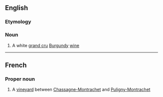 ==English==

===Etymology===
{{etyl|fr}}

===Noun===
{{wikipedia}}
{{en-noun}}

# A white [[grand cru]] [[Burgundy]] [[wine]]

----

==French==

===Proper noun===
{{infl|fr|proper noun}}

# A [[vineyard]] between [[Chassagne-Montrachet]] and [[Puligny-Montrachet]]